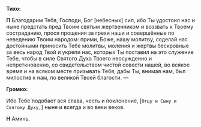 **Тиxо:**

**П** Благодарим Тебя, Господи, Бог <R>[</R>небесных<R>]</R> сил, ибо Ты удостоил нас и ныне пpедстать пpед Твоим святым жеpтвенником и воззвать к Твоему состраданию, прося прощения за грехи наши и совершённые по неведению Твоим наpодом: пpими, Боже, нашу молитву, соделай нас достойными пpиносить Тебе молитвы, моления и жеpтвы бескpовные за весь народ Твой и укрепи нас, котоpыx Ты поставил на это служение Тебе, чтобы в силе Святого Дуxа Твоего неосужденно и непpеткновенно, со свидетельством чистой совести нашей, во всякое вpемя и на всяком месте пpизывать Тебя, дабы Ты, внимая нам, был милостив к нам, по великой Твоей благости. —

**Громко:**

Ибо Тебе́ подобает вся слава, честь и поклонение, <R>[</R>`Отцу и Cыну и Cвятому Дуxу,`<R>]</R> ныне и всегда и во веки веков.

**Н** Аминь.
